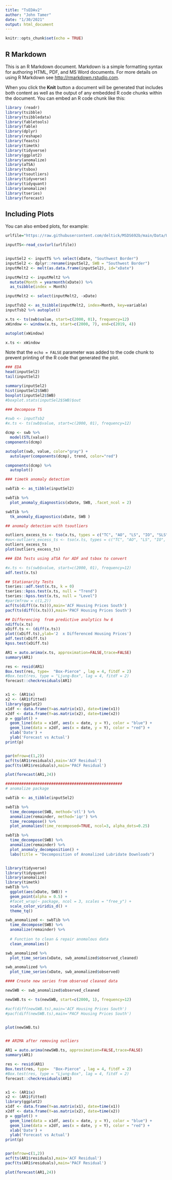 ```yaml
---
title: "TsEDAv2"
author: "John Tamer"
date: "1/30/2021"
output: html_document
---
```


```r
knitr::opts_chunk$set(echo = TRUE)
```

## R Markdown

This is an R Markdown document. Markdown is a simple formatting syntax for authoring HTML, PDF, and MS Word documents. For more details on using R Markdown see <http://rmarkdown.rstudio.com>.

When you click the **Knit** button a document will be generated that includes both content as well as the output of any embedded R code chunks within the document. You can embed an R code chunk like this:

```r
library (readr)
library(tsibble)
library(tsibbledata)
library(fabletools)
library(fable)
library(dplyr)
library(reshape)
library(feasts)
library(timetk)
library(tidyverse)
library(ggplot2)
library(anomalize)
library(aTSA)
library(tsbox)
library(tsoutliers)
library(tidyverse)
library(tidyquant)
library(anomalize)
library(tseries)
library(forecast)
```

## Including Plots

You can also embed plots, for example:

```r
urlfile="https://raw.githubusercontent.com/deltick/MSDS692b/main/Data/USBPTS.csv"

inputTS<-read_csv(url(urlfile))


inputSel2 <- inputTS %>% select(xDate, "Southwest Border")
inputSel2 <- dplyr::rename(inputSel2, SWB = "Southwest Border")
inputMelt2 <- melt(as.data.frame(inputSel2), id="xDate")

inputMelt2 <- inputMelt2 %>%
  mutate(Month = yearmonth(xDate)) %>%
  as_tsibble(index = Month)

inputMelt2 <- select(inputMelt2, -xDate)

inputTsb2 <- as_tsibble(inputMelt2, index=Month, key=variable)
inputTsb2 %>% autoplot()

x.ts <- ts(swb$value, start=c(2000, 01), frequency=12)
xWindow <- window(x.ts, start=c(2000, 7), end=c(2019, 4))

autoplot(xWindow)

x.ts <- xWindow
```

Note that the `echo = FALSE` parameter was added to the code chunk to prevent printing of the R code that generated the plot.
```r
### EDA
head(inputSel2)
tail(inputSel2)

summary(inputSel2)
hist(inputSel2$SWB)
boxplot(inputSel2$SWB)
#boxplot.stats(inputSel2$SWB)$out

### Decompose TS

#swb <- inputTsb2
#x.ts <- ts(swb$value, start=c(2000, 01), frequency=12)

dcmp <- swb %>%
  model(STL(value))
components(dcmp)

autoplot(swb, value, color="gray") +
  autolayer(components(dcmp), trend, color="red")

components(dcmp) %>% 
  autoplot()


```


```r
### timetk anomaly detection

swbTib <- as_tibble(inputSel2)

swbTib %>%
  plot_anomaly_diagnostics(xDate, SWB, .facet_ncol = 2)

swbTib %>%
  tk_anomaly_diagnostics(xDate, SWB )

## anomaly detection with tsoutliers

outliers_excess_ts <- tso(x.ts, types = c("TC", "AO", "LS", "IO", "SLS"))
#ou<-outliers_excess_ts <- tso(x.ts, types = c("TC", "AO", "LS", "IO", "SLS"))
outliers_excess_ts
plot(outliers_excess_ts)

```





```r

### EDA Tests using aTSA for ADF and tsbox to convert

#x.ts <- ts(swb$value, start=c(2000, 01), frequency=12)
adf.test(x.ts)

## Stationarity Tests
tseries::adf.test(x.ts, k = 0)
tseries::kpss.test(x.ts, null = "Trend")
tseries::kpss.test(x.ts, null = "Level")
#par(mfrow = c(1,2))
acf(ts(diff((x.ts))),main='ACF Housing Prices South')
pacf(ts(diff((x.ts))),main='PACF Housing Prices South')

## Differencing  from predictive analytics hw 6
ndiffs(x.ts)
xDiff.ts <- (diff(x.ts))
plot((xDiff.ts),ylab='2  x Differenced Housing Prices')
adf.test(xDiff.ts)
kpss.test(xDiff.ts)


```

```r
AR1 = auto.arima(x.ts, approximation=FALSE,trace=FALSE)
summary(AR1)

res <- resid(AR1)
Box.test(res, type=  "Box-Pierce" , lag = 4, fitdf = 2)
#Box.test(res, type = "Ljung-Box", lag = 4, fitdf = 2)
forecast::checkresiduals(AR1)


x1 <- (AR1$x)
x2 <- (AR1$fitted)
library(ggplot2)
x1df <- data.frame(Y=as.matrix(x1), date=time(x1))
x2df <- data.frame(Y=as.matrix(x2), date=time(x2))
p = ggplot() + 
  geom_line(data = x1df, aes(x = date, y = Y), color = "blue") +
  geom_line(data = x2df, aes(x = date, y = Y), color = "red") +
  xlab('Date') +
  ylab('Forecast vs Actual')
print(p)


par(mfrow=c(1,2))
acf(ts(AR1$residuals),main='ACF Residual')
pacf(ts(AR1$residuals),main='PACF Residual')

plot(forecast(AR1,24))
```
```r
###################################################
# anomalize package

swbTib <- as_tibble(inputSel2)

swbTib %>% 
  time_decompose(SWB, method='stl') %>%
  anomalize(remainder, method='iqr') %>%
  time_recompose() %>%
  plot_anomalies(time_recomposed=TRUE, ncol=3, alpha_dots=0.25)

swbTib %>%
  time_decompose(SWB) %>%
  anomalize(remainder) %>%
  plot_anomaly_decomposition() +
  labs(title = "Decomposition of Anomalized Lubridate Downloads")


library(tidyverse)
library(tidyquant)
library(anomalize)
library(timetk)
swbTib %>%
  ggplot(aes(xDate, SWB)) +
  geom_point(alpha = 0.5) +
  #facet_wrap(~ package, ncol = 3, scales = "free_y") +
  scale_color_viridis_d() +
  theme_tq() 

swb_anomalized <- swbTib %>%
  time_decompose(SWB) %>%
  anomalize(remainder) %>%
  
  # Function to clean & repair anomalous data
  clean_anomalies()

swb_anomalized %>%
  plot_time_series(xDate, swb_anomalized$observed_cleaned)

swb_anomalized %>%
  plot_time_series(xDate, swb_anomalized$observed)

#### Create new series from observed cleaned data

newSWB <- swb_anomalized$observed_cleaned

newSWB.ts <- ts(newSWB, start=c(2000, 1), frequency=12)

#acf(diff(newSWB.ts),main='ACF Housing Prices South')
#pacf(diff(newSWB.ts),main='PACF Housing Prices South')


plot(newSWB.ts)



```

```r

## ARIMA after removing outliers

AR1 = auto.arima(newSWB.ts, approximation=FALSE,trace=FALSE)
summary(AR1)

res <- resid(AR1)
Box.test(res, type=  "Box-Pierce" , lag = 4, fitdf = 2)
#Box.test(res, type = "Ljung-Box", lag = 4, fitdf = 2)
forecast::checkresiduals(AR1)


x1 <- (AR1$x)
x2 <- (AR1$fitted)
library(ggplot2)
x1df <- data.frame(Y=as.matrix(x1), date=time(x1))
x2df <- data.frame(Y=as.matrix(x2), date=time(x2))
p = ggplot() + 
  geom_line(data = x1df, aes(x = date, y = Y), color = "blue") +
  geom_line(data = x2df, aes(x = date, y = Y), color = "red") +
  xlab('Date') +
  ylab('Forecast vs Actual')
print(p)


par(mfrow=c(1,2))
acf(ts(AR1$residuals),main='ACF Residual')
pacf(ts(AR1$residuals),main='PACF Residual')

plot(forecast(AR1,24))

```

